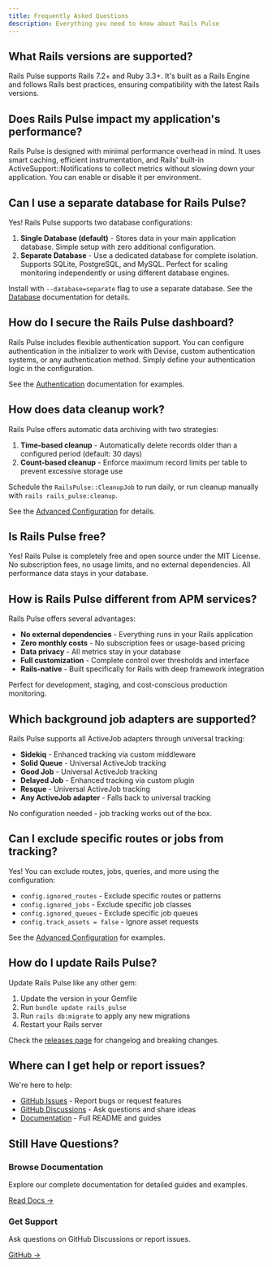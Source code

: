 ```yaml
---
title: Frequently Asked Questions
description: Everything you need to know about Rails Pulse
---
```


## What Rails versions are supported?

Rails Pulse supports Rails 7.2+ and Ruby 3.3+. It's built as a Rails Engine and follows Rails best practices, ensuring compatibility with the latest Rails versions.

## Does Rails Pulse impact my application's performance?

Rails Pulse is designed with minimal performance overhead in mind. It uses smart caching, efficient instrumentation, and Rails' built-in ActiveSupport::Notifications to collect metrics without slowing down your application. You can enable or disable it per environment.

## Can I use a separate database for Rails Pulse?

Yes! Rails Pulse supports two database configurations:

1. **Single Database (default)** - Stores data in your main application database. Simple setup with zero additional configuration.
2. **Separate Database** - Use a dedicated database for complete isolation. Supports SQLite, PostgreSQL, and MySQL. Perfect for scaling monitoring independently or using different database engines.

Install with `--database=separate` flag to use a separate database. See the [Database](/documentation/database) documentation for details.

## How do I secure the Rails Pulse dashboard?

Rails Pulse includes flexible authentication support. You can configure authentication in the initializer to work with Devise, custom authentication systems, or any authentication method. Simply define your authentication logic in the configuration.

See the [Authentication](/documentation/authentication) documentation for examples.

## How does data cleanup work?

Rails Pulse offers automatic data archiving with two strategies:

1. **Time-based cleanup** - Automatically delete records older than a configured period (default: 30 days)
2. **Count-based cleanup** - Enforce maximum record limits per table to prevent excessive storage use

Schedule the `RailsPulse::CleanupJob` to run daily, or run cleanup manually with `rails rails_pulse:cleanup`.

See the [Advanced Configuration](/documentation/advanced#data-cleanup) for details.

## Is Rails Pulse free?

Yes! Rails Pulse is completely free and open source under the MIT License. No subscription fees, no usage limits, and no external dependencies. All performance data stays in your database.

## How is Rails Pulse different from APM services?

Rails Pulse offers several advantages:

- **No external dependencies** - Everything runs in your Rails application
- **Zero monthly costs** - No subscription fees or usage-based pricing
- **Data privacy** - All metrics stay in your database
- **Full customization** - Complete control over thresholds and interface
- **Rails-native** - Built specifically for Rails with deep framework integration

Perfect for development, staging, and cost-conscious production monitoring.

## Which background job adapters are supported?

Rails Pulse supports all ActiveJob adapters through universal tracking:

- **Sidekiq** - Enhanced tracking via custom middleware
- **Solid Queue** - Universal ActiveJob tracking
- **Good Job** - Universal ActiveJob tracking
- **Delayed Job** - Enhanced tracking via custom plugin
- **Resque** - Universal ActiveJob tracking
- **Any ActiveJob adapter** - Falls back to universal tracking

No configuration needed - job tracking works out of the box.

## Can I exclude specific routes or jobs from tracking?

Yes! You can exclude routes, jobs, queries, and more using the configuration:

- `config.ignored_routes` - Exclude specific routes or patterns
- `config.ignored_jobs` - Exclude specific job classes
- `config.ignored_queues` - Exclude specific job queues
- `config.track_assets = false` - Ignore asset requests

See the [Advanced Configuration](/documentation/advanced#filtering) for examples.

## How do I update Rails Pulse?

Update Rails Pulse like any other gem:

1. Update the version in your Gemfile
2. Run `bundle update rails_pulse`
3. Run `rails db:migrate` to apply any new migrations
4. Restart your Rails server

Check the [releases page](https://github.com/railspulse/rails_pulse/releases) for changelog and breaking changes.

## Where can I get help or report issues?

We're here to help:

- [GitHub Issues](https://github.com/railspulse/rails_pulse/issues) - Report bugs or request features
- [GitHub Discussions](https://github.com/railspulse/rails_pulse/discussions) - Ask questions and share ideas
- [Documentation](https://github.com/railspulse/rails_pulse) - Full README and guides

## Still Have Questions?

### Browse Documentation

Explore our complete documentation for detailed guides and examples.

[Read Docs →](/documentation/installation)

### Get Support

Ask questions on GitHub Discussions or report issues.

[GitHub →](https://github.com/railspulse/rails_pulse/issues)
